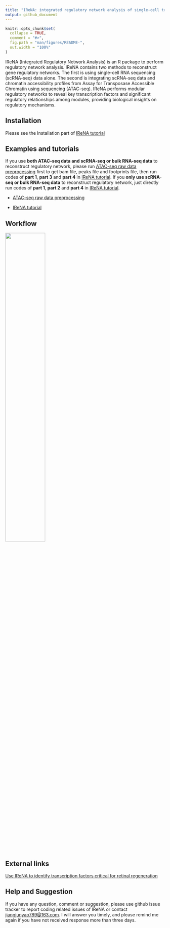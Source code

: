 ```yaml
---
title: "IReNA: integrated regulatory network analysis of single-cell transcriptomes"
output: github_document
---
```


<!-- README.md is generated from README.Rmd. Please edit that file -->

```r
knitr::opts_chunk$set(
  collapse = TRUE,
  comment = "#>",
  fig.path = "man/figures/README-",
  out.width = "100%"
)
```


IReNA (Integrated Regulatory Network Analysis) is an R package to perform regulatory network analysis. IReNA contains two methods to reconstruct gene regulatory networks. The first is using single-cell RNA sequencing (scRNA-seq) data alone. The second is integrating scRNA-seq data and chromatin accessibility profiles from Assay for Transposase Accessible Chromatin using sequencing (ATAC-seq). IReNA performs modular regulatory networks to reveal key transcription factors and significant regulatory relationships among modules, providing biological insights on regulatory mechanisms.


## Installation
Please see the Installation part of [IReNA tutorial](https://jiang-junyao.github.io/IReNA/tutorial#installation)

## Examples and tutorials

If you use **both ATAC-seq data and scRNA-seq or bulk RNA-seq data** to reconstruct regulatory network, please run [ATAC-seq raw data preprocessing](https://jiang-junyao.github.io/IReNA/ATAC-seq-preprocessing) first to get bam file, peaks file and footprints file, then run codes of **part 1**, **part 3** and **part 4** in [IReNA tutorial](https://jiang-junyao.github.io/IReNA/tutorial). If you **only use scRNA-seq or bulk RNA-seq data** to reconstruct regulatory network, just directly run codes of **part 1**, **part 2** and **part 4** in [IReNA tutorial](https://jiang-junyao.github.io/IReNA/tutorial).

* [ATAC-seq raw data preprocessing](https://jiang-junyao.github.io/IReNA/ATAC-seq-preprocessing)

* [IReNA tutorial](https://jiang-junyao.github.io/IReNA/tutorial)


## Workflow

![](docs/Readme figure/Workflow.png){ width=50% height=50% }

## External links

[Use IReNA to identify transcription factors critical for retinal regeneration](https://github.com/jiewwwang/Single-cell-retinal-regeneration)

## Help and Suggestion

If you have any question, comment or suggestion, please use github issue tracker to report coding related issues of IReNA or contact <jiangjunyao789@163.com>. I will answer you timely, and please remind me again if you have not received response more than three days.
